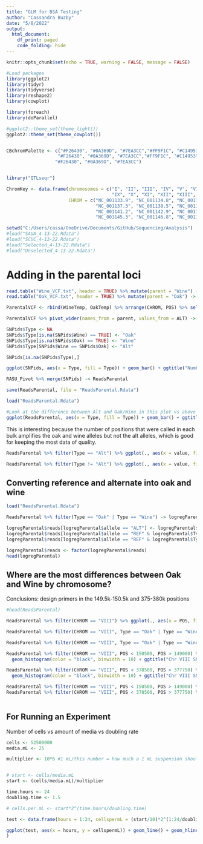 ```yaml
---
title: "GLM for BSA Testing"
author: "Cassandra Buzby"
date: "5/8/2022"
output:
  html_document:
    df_print: paged
    code_folding: hide
---
```


```r
knitr::opts_chunk$set(echo = TRUE, warning = FALSE, message = FALSE)

#Load packages
library(ggplot2)
library(tidyr)
library(tidyverse)
library(reshape2)
library(cowplot)

library(foreach)
library(doParallel)

#ggplot2::theme_set(theme_light())
ggplot2::theme_set(theme_cowplot())


CBchromPalette <- c("#F26430", "#0A369D", "#7EA3CC","#FF9F1C", "#C14953","#92DCE5", "#8FC93A","#4C4C47", 
                   "#F26430", "#0A369D", "#7EA3CC","#FF9F1C", "#C14953","#92DCE5", "#8FC93A","#4C4C47",
                  "#F26430", "#0A369D", "#7EA3CC")


library("QTLseqr")

ChromKey <- data.frame(chromosomes = c("I", "II", "III", "IV", "V", "VI", "VII", "VIII", 
                                       "IX", "X", "XI", "XII", "XIII", "XIV", "XV", "XVI", "M"), 
                       CHROM = c("NC_001133.9", "NC_001134.8", "NC_001135.5", "NC_001136.10", 
                                 "NC_001137.3", "NC_001138.5", "NC_001139.9", "NC_001140.6", 
                                 "NC_001141.2", "NC_001142.9", "NC_001143.9", "NC_001144.5", 
                                 "NC_001145.3", "NC_001146.8", "NC_001147.6", "NC_001148.4", "NC_001224.1"))

setwd("C:/Users/cassa/OneDrive/Documents/GitHub/Sequencing/Analysis")
#load("SAUA_4-13-22.Rdata")
#load("SCUC_4-13-22.Rdata")
#load("Selected_4-13-22.Rdata")
#load("Unselected_4-13-22.Rdata")

```



# Adding in the parental loci

```r
read.table("Wine_VCF.txt", header = TRUE) %>% mutate(parent = "Wine") -> WineTemp
read.table("Oak_VCF.txt", header = TRUE) %>% mutate(parent = "Oak") -> OakTemp

ParentalVCF <- rbind(WineTemp, OakTemp) %>% arrange(CHROM, POS) %>% select(CHROM, POS, REF, ALT, parent) %>% merge(ChromKey) %>% select(-CHROM) %>% mutate(CHROM = chromosomes) %>% select(-chromosomes)

ParentalVCF %>% pivot_wider(names_from = parent, values_from = ALT) -> SNPids

SNPids$Type <- NA
SNPids$Type[is.na(SNPids$Wine) == TRUE] <- "Oak"
SNPids$Type[is.na(SNPids$Oak) == TRUE] <- "Wine"
SNPids$Type[SNPids$Wine == SNPids$Oak] <- "Alt"

SNPids[is.na(SNPids$Type),]

ggplot(SNPids, aes(x = Type, fill = Type)) + geom_bar() + ggtitle("Number of Variant Alleles")
```
```r
RASU_Pivot %>% merge(SNPids) -> ReadsParental

save(ReadsParental, file = "ReadsParental.Rdata")
```

```r
load("ReadsParental.Rdata")

#Look at the difference between Alt and Oak/Wine in this plot vs above
ggplot(ReadsParental, aes(x = Type, fill = Type)) + geom_bar() + ggtitle("Number of Variant Alleles")
```

This is interesting because the number of positions that were called in each bulk amplifies the oak and wine alleles but not the alt alleles, which is good for keeping the most data of quality. 

```r
ReadsParental %>% filter(Type == "Alt") %>% ggplot(., aes(x = value, fill = allele)) + geom_density(alpha = 0.5, size = 1) + ggtitle("Alt vs Ref where Oak/Wine are Equivalent")

ReadsParental %>% filter(Type != "Alt") %>% ggplot(., aes(x = value, fill = allele)) + geom_density(alpha = 0.5, size = 1) + ggtitle("Alt vs Ref where Oak/Wine are not Equivalent")
```


## Converting reference and alternate into oak and wine

```r

load("ReadsParental.Rdata")

ReadsParental %>% filter(Type == "Oak" | Type == "Wine") -> logregParental

logregParental$reads[logregParental$allele == "ALT"] <- logregParental$Type[logregParental$allele == "ALT"]
logregParental$reads[logregParental$allele == "REF" & logregParental$Type == "Oak"] <- "Wine"
logregParental$reads[logregParental$allele == "REF" & logregParental$Type == "Wine"] <- "Oak"

logregParental$reads <- factor(logregParental$reads)
head(logregParental)
```

## Where are the most differences between Oak and Wine by chromosome?

Conclusions: design primers in the 149.5k-150.5k and 375-380k positions 

```r
#head(ReadsParental)

ReadsParental %>% filter(CHROM == "VIII") %>% ggplot(., aes(x = POS, fill = Type)) + geom_histogram(color = "black") + ggtitle("Chr VIII SNPs")

ReadsParental %>% filter(CHROM == "VIII", Type == "Oak" | Type == "Wine") %>% ggplot(., aes(x = POS, fill = Type)) + geom_density(color = "black", alpha = 0.5) + ggtitle("Chr VIII SNPs")

ReadsParental %>% filter(CHROM == "VIII", Type == "Oak" | Type == "Wine") %>% ggplot(., aes(x = POS)) + geom_density(color = "black", alpha = 0.5) + ggtitle("Chr VIII SNPs") + geom_vline(xintercept = c(140000, 160000), color = "firebrick", linetype = "dashed") + geom_vline(xintercept = c(360000, 380000), color = "darkblue", linetype = "dashed")

ReadsParental %>% filter(CHROM == "VIII", POS < 150500, POS > 149000) %>% ggplot(., aes(x = POS, fill = Type)) + 
  geom_histogram(color = "black", binwidth = 10) + ggtitle("Chr VIII SNPs")

ReadsParental %>% filter(CHROM == "VIII", POS < 378500, POS > 377750) %>% ggplot(., aes(x = POS, fill = Type)) + 
  geom_histogram(color = "black", binwidth = 10) + ggtitle("Chr VIII SNPs")

```
```r
ReadsParental %>% filter(CHROM == "VIII", POS < 150500, POS > 149000) %>% select(CHROM, POS, Type) %>% distinct()
ReadsParental %>% filter(CHROM == "VIII", POS < 378500, POS > 377750) %>% select(CHROM, POS, Type) %>% distinct()
  
```

## For Running an Experiment

Number of cells vs amount of media vs doubling rate

```r
cells <- 52500000
media.mL <- 25

multiplier <- 10*6 #1 mL/this number = how much a 1 mL suspension should be diluted by per bulk


# start <- cells/media.mL
start <- (cells/media.mL)/multiplier

time.hours <- 24
doubling.time <- 1.5

# cells.per.mL <- start*2^(time.hours/doubling.time)

test <- data.frame(hours = 1:24, cellspermL = (start/10)*2^(1:24/doubling.time))

ggplot(test, aes(x = hours, y = cellspermL)) + geom_line() + geom_hline(yintercept = c(1.5*10^6,80*10^6), linetype = "dashed") + geom_vline(xintercept = 24, color = "red", linetype = "dashed") + ggtitle(paste("uL Cells Per Bulk = ", 1000/multiplier, sep = "")
)
```

